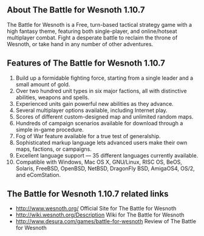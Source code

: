 ==About The Battle for Wesnoth 1.10.7==
The Battle for Wesnoth is a Free, turn-based tactical strategy game with a high fantasy theme, featuring both single-player, and online/hotseat multiplayer combat. Fight a desperate battle to reclaim the throne of Wesnoth, or take hand in any number of other adventures.
{{images/battle.jpg}}
==Features of The Battle for Wesnoth 1.10.7==
#Build up a formidable fighting force, starting from a single leader and a small amount of gold.
#Over two hundred unit types in six major factions, all with distinctive abilities, weapons and spells.
#Experienced units gain powerful new abilities as they advance.
#Several multiplayer options available, including Internet play.
#Scores of different custom-designed map and unlimited random maps.
#Hundreds of campaign scenarios available for download through a simple in-game procedure.
#Fog of War feature available for a true test of generalship.
#Sophisticated markup language lets advanced users make their own maps, factions, or campaigns.
#Excellent language support — 35 different languages currently available.
#Compatible with Windows, Mac OS X, GNU/Linux, RISC OS, BeOS, Solaris, FreeBSD, OpenBSD, NetBSD, DragonFly BSD, AmigaOS4, OS/2, and eComStation.
==The Battle for Wesnoth 1.10.7 related links==
* [[http://www.wesnoth.org/ ]] Official Site for The Battle for Wesnoth
* [[http://wiki.wesnoth.org/Description]] Wiki for The Battle for Wesnoth
* [[http://www.desura.com/games/battle-for-wesnoth]] Review of The Battle for Wesnoth


